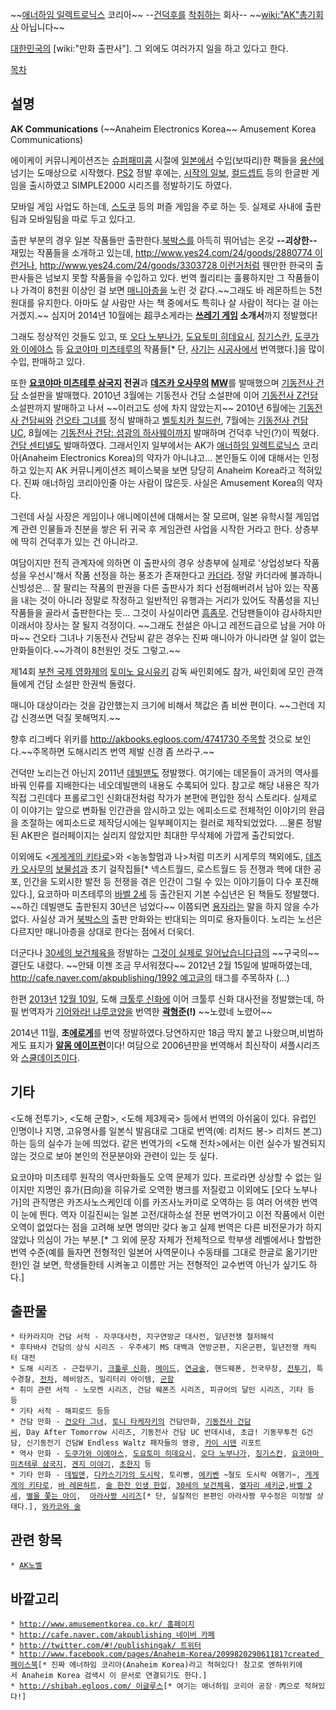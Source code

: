 ~~[[애너하임 일렉트로닉스]] 코리아~~
--[[건덕후]]를 [[착취]]하는 회사--
~~[[wiki:"AK"총기회사]] 아닙니다~~

[[대한민국]]의 [wiki:"만화 출판사"]. 그 외에도 여러가지 일을 하고 있다고 한다.

[[목차]]
== 설명 ==
'''AK Communications''' (~~Anaheim Electronics Korea~~ Amusement Korea Communications)

에이케이 커뮤니케이션즈는 [[슈퍼패미콤]] 시절에 [[일본]]에서 수입(보따리)한 팩들을 [[용산]]에 넘기는 도매상으로 시작했다. [[PS2]] 정발 후에는, [[시작의 일보]], [[컬드셉트]] 등의 한글판 게임을 출시하였고 SIMPLE2000 시리즈를 정발하기도 하였다. 

모바일 게임 사업도 하는데, [[스도쿠]] 등의 퍼즐 게임을 주로 하는 듯. 실제로 사내에 출판팀과 모바일팀을 따로 두고 있다고.

출판 부분의 경우 일본 작품들만 출판한다.[[북박스]]를 아득히 뛰어넘는 온갖 '''--괴상한--''' 재밌는 작품들을 소개하고 있는데, [[http://www.yes24.com/24/goods/2880774 이런거나]], [[http://www.yes24.com/24/goods/3303728 이런거처럼]] 웬만한 한국의 출판사들은 넘보지 못할 작품들을 수입하고 있다. 번역 퀄리티는 훌륭하지만 그 작품들이나 가격이 8천원 이상인 걸 보면 [[매니아]]층을 노린 것 같다.~~그래도 바 레몬하트는 5천원대를 유지한다. 아마도 살 사람만 사는 책 중에서도 특히나 살 사람이 적다는 걸 아는 거겠지.~~
심지어 2014년 10월에는 超쿠소게라는 '''[[쓰레기 게임]] 소개서'''까지 정발했다!

그래도 정상적인 것들도 있고, 또 [[오다 노부나가]], [[도요토미 히데요시]], [[징기스칸]], [[도쿠가와 이에야스]] 등 [[요코야마 미츠테루]]의 작품들[* 단, [[사기]]는 [[시공사]]에서 번역했다.]을 많이 수입, 판매하고 있다.

또한 '''[[요코야마 미츠테루 삼국지]] 전권'''과 '''[[데즈카 오사무]]의 [[MW]]'''를 발매했으며 [[기동전사 건담]] 소설판을 발매했다. 2010년 3월에는 기동전사 건담 소설판에 이어 [[기동전사 Z건담]] 소설판까지 발매하고 나서 ~~이러고도 성에 차지 않았는지~~ 2010년 6월에는 [[기동전사 건담씨]]와 [[건오타 그녀]]를 정식 발매하고 [[벨토치카 칠드런]], 7월에는 [[기동전사 건담 UC]], 8월에는 [[기동전사 건담: 섬광의 하사웨이]]까지 발매하며 건덕후 낙인(?)이 찍혔다. [[건담 센티넬]]도 발매하였다. 그래서인지 일부에서는 AK가 [[애너하임 일렉트로닉스]] 코리아(Anaheim Electronics Korea)의 약자가 아니냐고... 본인들도 이에 대해서는 인정하고 있는지 AK 커뮤니케이션즈 페이스북을 보면 당당히 Anaheim Korea라고 적혀있다. 진짜 애너하임 코리아인줄 아는 사람이 많은듯. 사실은 Amusement Korea의 약자다.

그런데 사실 사장은 게임이나 애니메이션에 대해서는 잘 모르며, 일본 유학시절 게임업계 관련 인물들과 친분을 쌓은 뒤 귀국 후 게임관련 사업을 시작한 거라고 한다. 상층부에 딱히 건덕후가 있는 건 아니라고.

여담이지만 전직 관계자에 의하면 이 출판사의 경우 상층부에 실제로 '상업성보다 작품성을 우선시'해서 작품 선정을 하는 풍조가 존재한다고 [[카더라]]. 정말 카더라에 불과하니 신빙성은... 잘 팔리는 작품의 판권을 다른 출판사가 죄다 선점해버려서 남아 있는 작품을 내는 것이 아니라 정말로 작정하고 일반적인 유행과는 거리가 있어도 작품성을 지닌 작품들을 골라서 출판한다는 듯... 그것이 사실이라면 [[흠좀무]]. 건담팬들이야 감사하지만 이래서야 장사는 잘 될지 걱정이다. ~~그래도 전설은 아니고 레전드급으로 남을 거야 아마~~ 건오타 그녀나 기동전사 건담씨 같은 경우는 진짜 매니아가 아니라면 살 일이 없는 만화들이다.~~가격이 8천원인 것도 그렇고.~~

제14회 [[부천 국제 영화제]]의 [[토미노 요시유키]] 감독 싸인회에도 참가, 싸인회에 모인 관객들에게 건담 소설판 한권씩 돌렸다.

매니아 대상이라는 것을 감안했는지 크기에 비해서 책값은 좀 비싼 편이다. ~~그런데 지갑 신경쓰면 덕질 못해먹지.~~

향후 리그베다 위키를 [[http://akbooks.egloos.com/4741730 주목]]할 것으로 보인다.~~주목하면 도해시리즈 번역 제발 신경 좀 쓰라구.~~ 

건덕만 노리는건 아닌지 2011년 [[데빌맨]]도 정발했다. 여기에는 데몬들이 과거의 역사를 바꿔 인류를 지배한다는 네오데빌맨의 내용도 수록되어 있다. 참고로 해당 내용은 작가 직접 그린데다 프롤로그인 신화대전처럼 작가가 본편에 편입한 정식 스토리다. 실제로 이 이야기는 앞으로 변화될 인간관을 암시하고 있는 에피소드로 전체적인 이야기의 완급을 조절하는 에피소드로 제작당시에는 일부페이지는 컬러로 제작되었었다. ...물론 정발된 AK판은 컬러페이지는 실리지 않았지만 최대한 무삭제에 가깝게 출간되었다.

이외에도 <[[게게게의 키타로]]>와 <농농할멈과 나>처럼 미즈키 시게루의 책외에도, [[데즈카 오사무]]의 [[보물섬]]과 초기 걸작집들[* 넥스트월드, 로스트월드 등 전쟁과 핵에 대한 공포, 인간을 도외시한 발전 등 전쟁을 겪은 인간이 그릴 수 있는 이야기들이 다수 포진해 있다.], 요코하마 미츠테루의 [[바벨 2세]] 등 출간된지 기본 수십년은 된 책들도 정발했다. ~~하긴 데빌맨도 출판된지 30년은 넘었다~~ 이쯤되면 [[용자]]라는 말을 하지 않을 수가 없다. 사실상 과거 [[북박스]]의 출판 만화와는 반대되는 의미로 용자들이다. 노리는 노선은 다르지만 매니아층을 상대로 한다는 점에서 더욱더.

더군다나 [[30세의 보건체육]]을 정발하는 [[그것이 실제로 일어났습니다]]급의 ~~구국의~~ 결단도 내렸다. ~~안돼 이젠 조금 무서워졌다~~ 2012년 2월 15일에 발매하였는데,  [[http://cafe.naver.com/akpublishing/1992 예고글]]의 태그를 주목하자 (...)

한편 [[2013년]] [[12월 10일]], 도해 [[크툴루 신화]]에 이어 크툴루 신화 대사전을 정발했는데, 하필 번역자가 [[기어와라! 냐루코양]]을 번역한 '''[[곽형준]](!)''' ~~노렸네 노렸어~~


2014년 11월, '''초[[에로게]]'''를 번역 정발하였다.당연하지만 18금 딱지 붙고 나왔으며,비범하게도 표지가 '''[[알몸 에이프런]]'''이다! 여담으로 2006년판을 번역해서 최신작이 셔플시리즈와 [[스쿨데이즈]]이다.
== 기타 ==
<도해 전투기>, <도해 군함>, <도해 제3제국> 등에서 번역의 아쉬움이 있다. 유럽인 인명이나 지명, 고유명사를 일본식 발음대로 그대로 번역(예: 리처드 봉-> 리처드 본그)하는 등의 실수가 눈에 띄었다. 같은 번역가의 <도해 전차>에서는 이런 실수가 발견되지 않는 것으로 보아 본인의 전문분야와 관련이 있는 듯 싶다.

요코야마 미츠테루 원작의 역사만화들도 오역 문제가 있다. 프로라면 상상할 수 없는 일이지만 지명인 휴가(日向)을 히유가로 오역한 병크를 저질렀고 이외에도 [오다 노부나가]의 관직명은 카즈사노스케인데 이를 카즈사노카미로 오역하는 등 여러 어색한 번역이 눈에 띈다. 
역자 이길진씨는 일본 고전/대하소설 전문 번역가이고 이전 작품에서 이런 오역이 없었다는 점을 고려해 보면 명의만 갖다 놓고 실제 번역은 다른 비전문가가 하지 않았나 의심이 가는 부분.[* 그 외에 문장 자체가 전체적으로 학부생 레벨에서나 할법한 번역 수준(예를 들자면 전형적인 일본어 사역문이나 수동태를 그대로 한글로 옮기기만 한)인 걸 보면, 학생들한테 시켜놓고 이름만 거는 전형적인 교수번역 아닌가 싶기도 하다.]

== 출판물 ==
 * 타카라지마 건담 서적 - 자쿠대사전, 지구연방군 대사전, 일년전쟁 철저해석
 * 후타바샤 건담의 상식 시리즈 - 우주세기 MS 대백과 연방군편, 지온군편, 일년전쟁 캐릭터 대전
 * 도해 시리즈 - 근접무기, [[크툴루 신화]], [[메이드]], [[연금술]], 핸드웨폰, 전국무장, [[전투기]], 특수경찰, [[전차]], 헤비암즈, 밀리터리 아이템, [[군함]]
 * 취미 관련 서적 - 노모켄 시리즈, 건담 웨폰즈 시리즈, 피규어의 달인 시리즈, 기타 등등 
 * 기타 서적 - 해피로드 등등
 * 건담 만화 - [[건오타 그녀]], [[토니 타케자키]]의 건담만화, [[기동전사 건담씨]], Day After Tomorrow 시리즈, 기동전사 건담 UC 반데시네, 초급! 기동무투전 G건담, 신기동전기 건담W Endless Waltz 패자들의 영광, [[카이 시덴]] 리포트
 * 역사 만화 - [[도쿠가와 이에야스]], [[도요토미 히데요시]], [[오다 노부나가]], [[징기스칸]], [[요코야마 미츠테루 삼국지]], [[겐지 이야기]], [[초한지]] 등
 * 기타 만화 - [[데빌맨]], [[다카스기가의 도시락]], 토리빵, [[에키벤]] ~철도 도시락 여행기~, [[게게게의 키타로]], [[바 레몬하트]], [[술 한잔 인생 한입]], [[30세의 보건체육]], [[옆자리 세키군]],[[바벨 2세]], [[별을 쫓는 아이]],  [[아라사짱 시리즈]][* 단, 실질적인 본편인 아라사짱 무수정은 미정발 상태다.], [[와카코와 술]]

== 관련 항목 ==
 * [[AK노벨]]

== 바깥고리 ==
 * [[http://www.amusementkorea.co.kr/ 홈페이지]]
 * [[http://cafe.naver.com/akpublishing 네이버 카페]]
 * [[http://twitter.com/#!/publishingak/ 트위터]]
 * [[http://www.facebook.com/pages/Anaheim-Korea/209982029061181?created 페이스북]][* 진짜 에너하임 코리아(Anaheim Korea)라고 적혀있다! 참고로 엔하위키에서 Anaheim Korea 검색시 이 문서로 연결되기도 한다.]
 * [[http://shibah.egloos.com/ 이글루스]][* 여기는 애너하임 코리아 공장ㆍ丙으로 적혀있다!]
